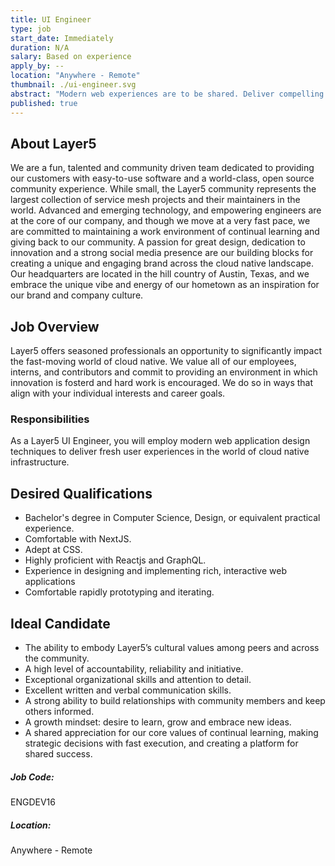 ```yaml
---
title: UI Engineer
type: job
start_date: Immediately
duration: N/A
salary: Based on experience
apply_by: --
location: "Anywhere - Remote"
thumbnail: ./ui-engineer.svg
abstract: "Modern web experiences are to be shared. Deliver compelling user experiences as a Layer5 UI Engineer."
published: true
---
```



<CareerWrapper>
  <div className="body-sections">
    <h2 className="body-headers">About Layer5</h2>
    <p>
      We are a fun, talented and community driven team dedicated to providing our customers with
      easy-to-use software and a world-class, open source community experience. While small, the
      Layer5 community represents the largest collection of service mesh projects and their
      maintainers in the world. Advanced and emerging technology, and empowering engineers are at
      the core of our company, and though we move at a very fast pace, we are committed to
      maintaining a work environment of continual learning and giving back to our community. A
      passion for great design, dedication to innovation and a strong social media presence are our
      building blocks for creating a unique and engaging brand across the cloud native landscape.
      Our headquarters are located in the hill country of Austin, Texas, and we embrace the unique
      vibe and energy of our hometown as an inspiration for our brand and company culture.
    </p>
  </div>
  <div className="body-sections">
    <h2 className="body-headers">Job Overview</h2>
    <p>
      Layer5 offers seasoned professionals an opportunity to significantly impact the fast-moving
      world of cloud native. We value all of our employees, interns, and contributors and commit to
      providing an environment in which innovation is fosterd and hard work is encouraged. We do so
      in ways that align with your individual interests and career goals.
    </p>
    <h3>Responsibilities</h3>
    <p>
      As a Layer5 UI Engineer, you will employ modern web application design techniques to deliver
      fresh user experiences in the world of cloud native infrastructure.
    </p>
  </div>
  <div className="qualification-section body-sections">
    <Col xs={12} lg={6} className="qualification-col">
      <h2 className="body-headers">Desired Qualifications</h2>
      <ul>
        <li>Bachelor's degree in Computer Science, Design, or equivalent practical experience.</li>
        <li>Comfortable with NextJS.</li>
        <li>Adept at CSS.</li>
        <li>Highly proficient with Reactjs and GraphQL.</li>
        <li>Experience in designing and implementing rich, interactive web applications</li>
        <li>Comfortable rapidly prototyping and iterating.</li>
      </ul>
    </Col>
    <Col xs={12} lg={6} className="qualification-col">
      <h2 className="body-headers">Ideal Candidate</h2>
      <ul>
        <li>
          The ability to embody Layer5’s cultural values among peers and across the community.
        </li>
        <li>A high level of accountability, reliability and initiative.</li>
        <li>Exceptional organizational skills and attention to detail.</li>
        <li>Excellent written and verbal communication skills.</li>
        <li>
          A strong ability to build relationships with community members and keep others informed.
        </li>
        <li>A growth mindset: desire to learn, grow and embrace new ideas.</li>
        <li>
          A shared appreciation for our core values of continual learning, making strategic
          decisions with fast execution, and creating a platform for shared success.
        </li>
      </ul>
    </Col>
  </div>
  <div className="job-details-footer">
    <span>
      <h5>Job Code:</h5>
      <p>ENGDEV16</p>
    </span>
    <span>
      <h5>Location:</h5>
      <p>Anywhere - Remote</p>
    </span>
  </div>
  <PositionApply />
</CareerWrapper>

